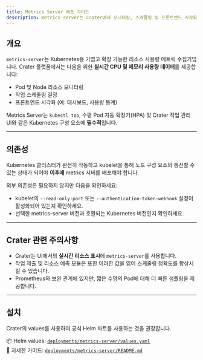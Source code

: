 ```yaml
---
title: Metrics Server 배포 가이드
description: metrics-server는 Crater에서 모니터링, 스케줄링 및 프론트엔드 시각화를 위한 실시간 CPU 및 메모리 사용량 데이터를 제공합니다.
---
```


## 개요

`metrics-server`는 Kubernetes용 가볍고 확장 가능한 리소스 사용량 메트릭 수집기입니다. Crater 플랫폼에서는 다음을 위한 **실시간 CPU 및 메모리 사용량 데이터**를 제공합니다:

- Pod 및 Node 리소스 모니터링
- 작업 스케줄링 결정
- 프론트엔드 시각화 (예: 대시보드, 사용량 통계)

Metrics Server는 `kubectl top`, 수평 Pod 자동 확장기(HPA) 및 Crater 작업 관리 UI와 같은 Kubernetes 구성 요소에 **필수적**입니다.

---

## 의존성

Kubernetes 클러스터가 완전히 작동하고 kubelet을 통해 노드 구성 요소와 통신할 수 있는 상태가 되어야 **이후에** metrics 서버를 배포해야 합니다.

외부 의존성은 필요하지 않지만 다음을 확인하세요:

- kubelet의 `--read-only-port` 또는 `--authentication-token-webhook` 설정이 활성화되어 있는지 확인하세요.
- 선택한 metrics-server 버전과 호환되는 Kubernetes 버전인지 확인하세요.

---

## Crater 관련 주의사항

- Crater는 UI에서의 **실시간 리소스 표시**에 `metrics-server`를 사용합니다.
- 작업 제출 및 리소스 예측 모듈은 또한 이러한 값을 읽어 스케줄링 정확도를 향상시킬 수 있습니다.
- Prometheus와 보완 관계에 있지만, 짧은 수명의 Pod에 대해 더 빠른 샘플링을 제공합니다.

---

## 설치

Crater의 values를 사용하여 공식 Helm 차트를 사용하는 것을 권장합니다.

📦 Helm values: [`deployments/metrics-server/values.yaml`](../deployments/metrics-server/values.yaml)  
📖 자세한 가이드: [`deployments/metrics-server/README.md`](../deployments/metrics-server/README.md)